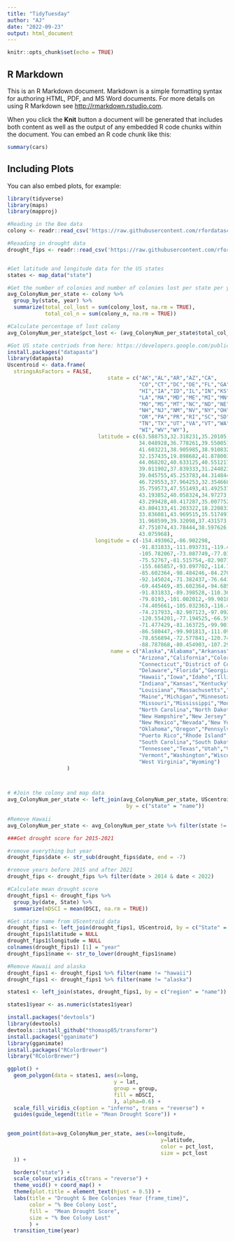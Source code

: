 ```yaml
---
title: "TidyTuesday"
author: "AJ"
date: "2022-09-23"
output: html_document
---
```


```r
knitr::opts_chunk$set(echo = TRUE)
```

## R Markdown

This is an R Markdown document. Markdown is a simple formatting syntax for authoring HTML, PDF, and MS Word documents. For more details on using R Markdown see <http://rmarkdown.rstudio.com>.

When you click the **Knit** button a document will be generated that includes both content as well as the output of any embedded R code chunks within the document. You can embed an R code chunk like this:

```r
summary(cars)
```

## Including Plots

You can also embed plots, for example:

```r
library(tidyverse)
library(maps)
library(mapproj)

#Reading in the Bee data
colony <- readr::read_csv('https://raw.githubusercontent.com/rfordatascience/tidytuesday/master/data/2022/2022-01-11/colony.csv')

#Reaading in drought data
drought_fips <- readr::read_csv('https://raw.githubusercontent.com/rfordatascience/tidytuesday/master/data/2022/2022-06-14/drought-fips.csv')


#Get latitude and longitude data for the US states
states <- map_data("state")

#Get the number of colonies and number of colonies lost per state per year
avg_ColonyNum_per_state <- colony %>%
  group_by(state, year) %>%
  summarize(total_col_lost = sum(colony_lost, na.rm = TRUE),
            total_col_n = sum(colony_n, na.rm = TRUE))

#Calculate percentage of lost colony
avg_ColonyNum_per_state$pct_lost <- (avg_ColonyNum_per_state$total_col_lost/avg_ColonyNum_per_state$total_col_n)*100

#Got US state centriods from here: https://developers.google.com/public-data/docs/canonical/states_csv
install.packages("datapasta")
library(datapasta)
Uscentroid <- data.frame(
  stringsAsFactors = FALSE,
                                state = c("AK","AL","AR","AZ","CA",
                                          "CO","CT","DC","DE","FL","GA",
                                          "HI","IA","ID","IL","IN","KS","KY",
                                          "LA","MA","MD","ME","MI","MN",
                                          "MO","MS","MT","NC","ND","NE",
                                          "NH","NJ","NM","NV","NY","OH","OK",
                                          "OR","PA","PR","RI","SC","SD",
                                          "TN","TX","UT","VA","VT","WA",
                                          "WI","WV","WY"),
                             latitude = c(63.588753,32.318231,35.20105,
                                          34.048928,36.778261,39.550051,
                                          41.603221,38.905985,38.910832,27.664827,
                                          32.157435,19.898682,41.878003,
                                          44.068202,40.633125,40.551217,
                                          39.011902,37.839333,31.244823,42.407211,
                                          39.045755,45.253783,44.314844,
                                          46.729553,37.964253,32.354668,46.879682,
                                          35.759573,47.551493,41.492537,
                                          43.193852,40.058324,34.97273,38.80261,
                                          43.299428,40.417287,35.007752,
                                          43.804133,41.203322,18.220833,41.580095,
                                          33.836081,43.969515,35.517491,
                                          31.968599,39.32098,37.431573,44.558803,
                                          47.751074,43.78444,38.597626,
                                          43.075968),
                            longitude = c(-154.493062,-86.902298,
                                          -91.831833,-111.093731,-119.417932,
                                          -105.782067,-73.087749,-77.033418,
                                          -75.52767,-81.515754,-82.907123,
                                          -155.665857,-93.097702,-114.742041,-89.398528,
                                          -85.602364,-98.484246,-84.270018,
                                          -92.145024,-71.382437,-76.641271,
                                          -69.445469,-85.602364,-94.6859,
                                          -91.831833,-89.398528,-110.362566,
                                          -79.0193,-101.002012,-99.901813,-71.572395,
                                          -74.405661,-105.032363,-116.419389,
                                          -74.217933,-82.907123,-97.092877,
                                          -120.554201,-77.194525,-66.590149,
                                          -71.477429,-81.163725,-99.901813,
                                          -86.580447,-99.901813,-111.093731,
                                          -78.656894,-72.577841,-120.740139,
                                          -88.787868,-80.454903,-107.290284),
                                 name = c("Alaska","Alabama","Arkansas",
                                          "Arizona","California","Colorado",
                                          "Connecticut","District of Columbia",
                                          "Delaware","Florida","Georgia",
                                          "Hawaii","Iowa","Idaho","Illinois",
                                          "Indiana","Kansas","Kentucky",
                                          "Louisiana","Massachusetts","Maryland",
                                          "Maine","Michigan","Minnesota",
                                          "Missouri","Mississippi","Montana",
                                          "North Carolina","North Dakota","Nebraska",
                                          "New Hampshire","New Jersey",
                                          "New Mexico","Nevada","New York","Ohio",
                                          "Oklahoma","Oregon","Pennsylvania",
                                          "Puerto Rico","Rhode Island",
                                          "South Carolina","South Dakota",
                                          "Tennessee","Texas","Utah","Virginia",
                                          "Vermont","Washington","Wisconsin",
                                          "West Virginia","Wyoming")
                   )



# #Join the colony and map data
avg_ColonyNum_per_state <- left_join(avg_ColonyNum_per_state, UScentroid, 
                                      by = c("state" = "name"))
  
#Remove Hawaii
avg_ColonyNum_per_state <- avg_ColonyNum_per_state %>% filter(state != "Hawaii")

###Get drought score for 2015-2021

#remove everything but year
drought_fips$date <- str_sub(drought_fips$date, end = -7)

#remove years before 2015 and after 2021
drought_fips <- drought_fips %>% filter(date > 2014 & date < 2022)

#Calculate mean drought score
drought_fips1 <- drought_fips %>%
  group_by(date, State) %>%
  summarize(mDSCI = mean(DSCI, na.rm = TRUE))

#Get state name from UScentroid data
drought_fips1 <- left_join(drought_fips1, UScentroid, by = c("State" = "state"))
drought_fips1$latitude = NULL
drought_fips1$longitude = NULL
colnames(drought_fips1) [1] = "year"
drought_fips1$name <- str_to_lower(drought_fips1$name)

#Remove Hawaii and alaska
drought_fips1 <- drought_fips1 %>% filter(name != "hawaii")
drought_fips1 <- drought_fips1 %>% filter(name != "alaska")

states1 <- left_join(states, drought_fips1, by = c("region" = "name"))

states1$year <- as.numeric(states1$year)

install.packages("devtools")
library(devtools)
devtools::install_github("thomasp85/transformr")
install.packages("gganimate")
library(gganimate)
install.packages("RColorBrewer")
library("RColorBrewer")

ggplot() +
  geom_polygon(data = states1, aes(x=long, 
                                  y = lat, 
                                  group = group,
                                  fill = mDSCI,
                                  ), alpha=0.6) +
  scale_fill_viridis_c(option = "inferno", trans = "reverse") +
  guides(guide_legend(title = "Mean Drought Score")) +

  
geom_point(data=avg_ColonyNum_per_state, aes(x=longitude, 
                                                 y=latitude, 
                                                 color = pct_lost,
                                                 size = pct_lost
  )) +

  borders("state") +
  scale_colour_viridis_c(trans = "reverse") +
  theme_void() + coord_map() +
  theme(plot.title = element_text(hjust = 0.5)) +
  labs(title = "Drought & Bee Colonies Year {frame_time}", 
       color = "% Bee Colony Lost",
       fill =  "Mean Drought Score",
       size = "% Bee Colony Lost"
       ) +
  transition_time(year)
  


```


